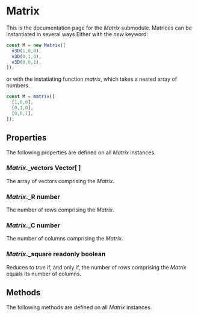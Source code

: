 # Matrix
This is the documentation page for the _Matrix_ submodule. Matrices can be instantiated in several ways Either with the _new_ keyword:

~~~ts
const M = new Matrix([
  v3D(1,0,0),
  v3D(0,1,0),
  v3D(0,0,1),
]);
~~~

or with the instatiating function _matrix_, which takes a nested array of numbers.

~~~ts
const M = matrix([
  [1,0,0],
  [0,1,0],
  [0,0,1],
]);
~~~

## Properties
The following properties are defined on all _Matrix_ instances.

### _Matrix_._vectors __Vector[ ]__
The array of vectors comprising the _Matrix_.

### _Matrix_._R __number__
The number of rows comprising the _Matrix_.

### _Matrix_._C __number__
The number of columns comprising the _Matrix_.

### _Matrix_._square __readonly boolean__
Reduces to _true_ if, and only if, the number of rows comprising the _Matrix_ equals its number of columns.

## Methods
The following methods are defined on all _Matrix_ instances.


